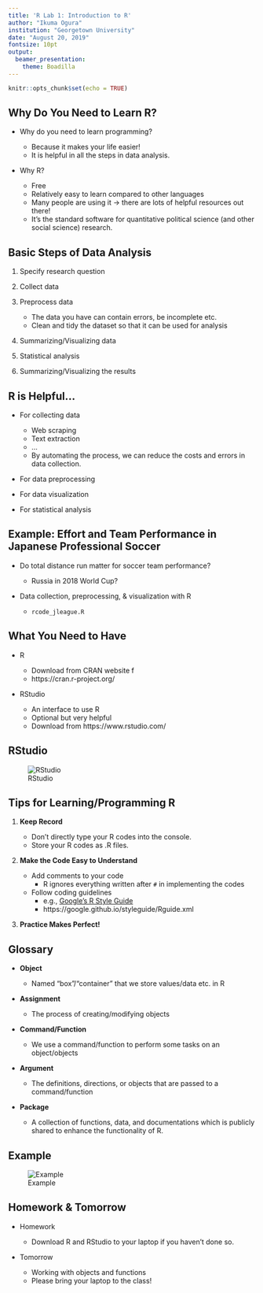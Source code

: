 ---
title: 'R Lab 1: Introduction to R'
author: "Ikuma Ogura"
institution: "Georgetown University"
date: "August 20, 2019"
fontsize: 10pt
output: 
  beamer_presentation:
    theme: Boadilla
---

```{r setup, include=FALSE}
knitr::opts_chunk$set(echo = TRUE)
```

## Why Do You Need to Learn R?

- Why do you need to learn programming?

    - Because it makes your life easier!
    - It is helpful in all the steps in data analysis.

\smallskip

- Why R?

    - Free
    - Relatively easy to learn compared to other languages
    - Many people are using it $\rightarrow$ there are lots of helpful resources out there!
    - It's the standard software for quantitative political science (and other social science) research.

## Basic Steps of Data Analysis

1. Specify research question

\smallskip

2. Collect data

\smallskip

3. Preprocess data

    - The data you have can contain errors, be incomplete etc.
    - Clean and tidy the dataset so that it can be used for analysis

\smallskip

4. Summarizing/Visualizing data

\smallskip

5. Statistical analysis

\smallskip

6. Summarizing/Visualizing the results

## R is Helpful...

- For collecting data 

    - Web scraping
    - Text extraction
    - ...
    - By automating the process, we can reduce the costs and errors in data collection.
    
\smallskip

- For data preprocessing

\smallskip

- For data visualization

\smallskip

- For statistical analysis

## Example: Effort and Team Performance in Japanese Professional Soccer

- Do total distance run matter for soccer team performance? 

    - Russia in 2018 World Cup?

\smallskip

- Data collection, preprocessing, \& visualization with R

    - `rcode_jleague.R`


## What You Need to Have

- R

    - Download from CRAN website f
    - https://cran.r-project.org/

\bigskip

- RStudio

    - An interface to use R
    - Optional but very helpful
    - Download from https://www.rstudio.com/

## RStudio

![RStudio](RStudio_1.png)

## Tips for Learning/Programming R

1. **Keep Record**

    - Don't directly type your R codes into the console.
    - Store your R codes as .R files.

\smallskip

2. **Make the Code Easy to Understand**

    - Add comments to your code
        - R ignores everything written after `#` in implementing the codes
    - Follow coding guidelines
        - e.g., [Google's R Style Guide](https://google.github.io/styleguide/Rguide.xml)
        - https://google.github.io/styleguide/Rguide.xml
    
\smallskip

3. **Practice Makes Perfect!**

## Glossary

- **Object**

    - Named "box"/"container" that we store values/data etc. in R

\smallskip

- **Assignment**

    - The process of creating/modifying objects
    
\smallskip

- **Command/Function**

    - We use a command/function to perform some tasks on an object/objects
    
\smallskip

- **Argument**

    - The definitions, directions, or objects that are passed to a command/function
    
\smallskip

- **Package**

    - A collection of functions, data, and documentations which is publicly shared to enhance the functionality of R.
    
## Example

![Example](Glossary_example_1.png)
    
## Homework & Tomorrow

- Homework

    - Download R and RStudio to your laptop if you haven't done so.
    
\smallskip

- Tomorrow

    - Working with objects and functions
    - Please bring your laptop to the class!


